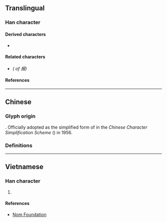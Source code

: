 {{also|報}}
{{character info/new}}
==Translingual==
{{stroke order|strokes=7}}
{{stroke order|type=animate}}

===Han character===
{{Han char|rn=64|rad=手|as=04|sn=7|four=|canj=QSLE|ids=⿰扌𠬝}}

====Derived characters====
* {{l|mul|[[𭓄]]}}

====Related characters====
* {{l|mul|[[報]]}} ''({{w|Traditional Chinese|Traditional form}} of 报)''

====References====
{{Han ref|kx=0422.121|hdz=31846.010|uh=62A5}}

----

==Chinese==

===Glyph origin===
{{Han simp|報|f=幸|t=扌}}. Officially adopted as the simplified form of {{zh-l|*報}} in the ''Chinese Character Simplification Scheme'' ({{w2|zh|pref=《|s:漢字簡化方案|漢字簡化方案|suf=》}}) in 1956.

===Definitions===
{{zh-see|報|sv}}

----

==Vietnamese==

===Han character===
{{vi-hantu|[[báo]]|rs=手04}}

# {{alt-form|lang=vi|報}}

====References====
* [http://nomfoundation.org/common/nom_details.php?codepoint=62A5 Nom Foundation]